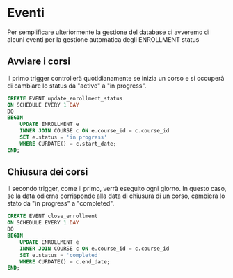 # Eventi

Per semplificare ulteriormente la gestione del database ci avveremo di alcuni eventi per la gestione automatica degli ENROLLMENT status

## Avviare i corsi

Il primo trigger controllerà quotidianamente se inizia un corso e si occuperà di cambiare lo status da "active" a "in progress".

```sql
CREATE EVENT update_enrollment_status
ON SCHEDULE EVERY 1 DAY
DO
BEGIN
    UPDATE ENROLLMENT e
    INNER JOIN COURSE c ON e.course_id = c.course_id
    SET e.status = 'in progress'
    WHERE CURDATE() = c.start_date;
END;
```

## Chiusura dei corsi

Il secondo trigger, come il primo, verrà eseguito ogni giorno. In questo caso, se la data odierna corrisponde alla data di chiusura di un corso, cambierà lo stato da "in progress" a "completed".

```sql
CREATE EVENT close_enrollment
ON SCHEDULE EVERY 1 DAY
DO
BEGIN
    UPDATE ENROLLMENT e
    INNER JOIN COURSE c ON e.course_id = c.course_id
    SET e.status = 'completed'
    WHERE CURDATE() = c.end_date;
END;
```
